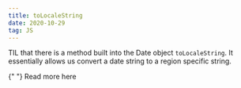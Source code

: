 ```yaml
---
title: toLocaleString
date: 2020-10-29
tag: JS
---
```



TIL that there is a method built into the Date object `toLocaleString`. It
essentially allows us convert a date string to a region specific string.

<TextLink href="https://developer.mozilla.org/en-US/docs/Web/JavaScript/Reference/Global_Objects/Date/toLocaleString">
  {" "}
  Read more here
</TextLink>
